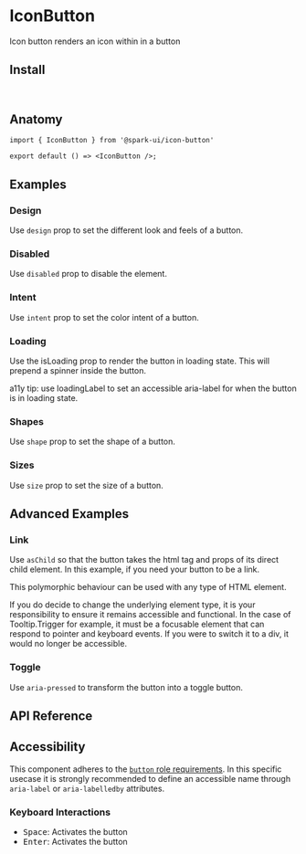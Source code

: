 
<Meta of={stories} />

# IconButton

Icon button renders an icon within in a button

<Canvas of={stories.Default} />

## Install

```sh
npm install @spark-ui/icon-button
```

## Anatomy

```tsx
import { IconButton } from '@spark-ui/icon-button'

export default () => <IconButton />;
```

## Examples

### Design

Use `design` prop to set the different look and feels of a button.

<Canvas of={stories.Design} />

### Disabled

Use `disabled` prop to disable the element.

<Canvas of={stories.Disabled} />

### Intent

Use `intent` prop to set the color intent of a button.

<Canvas of={stories.Intent} />

### Loading

Use the isLoading prop to render the button in loading state. This will prepend a spinner inside the button.

a11y tip: use loadingLabel to set an accessible aria-label for when the button is in loading state.

<Canvas of={stories.Loading} />

### Shapes

Use `shape` prop to set the shape of a button.

<Canvas of={stories.Shapes} />

### Sizes

Use `size` prop to set the size of a button.

<Canvas of={stories.Sizes} />

## Advanced Examples

### Link

Use `asChild` so that the button takes the html tag and props of its direct child element.
In this example, if you need your button to be a link.

This polymorphic behaviour can be used with any type of HTML element.

<Callout kind="warning">
  If you do decide to change the underlying element type, it is your responsibility to ensure it
  remains accessible and functional. In the case of Tooltip.Trigger for example, it must be a
  focusable element that can respond to pointer and keyboard events. If you were to switch it to a
  div, it would no longer be accessible.
</Callout>

<Canvas of={stories.Link} />

### Toggle

Use `aria-pressed` to transform the button into a toggle button.

<Canvas of={stories.Toggle} />

## API Reference

<ArgTypes of={IconButton} />

## Accessibility

<A11yReport of="icon-button" />

This component adheres to the [`button` role requirements](https://www.w3.org/WAI/ARIA/apg/patterns/button). In this specific usecase it is strongly recommended to define an accessible name through `aria-label` or `aria-labelledby` attributes.

### Keyboard Interactions

- <Kbd>Space</Kbd>: Activates the button
- <Kbd>Enter</Kbd>: Activates the button
